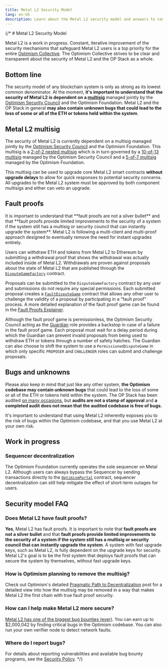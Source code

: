 ```yaml
---
title: Metal L2 Security Model
lang: en-US
description: Learn about the Metal L2 security model and answers to common questions.
---
```



{/* # Metal L2 Security Model

Metal L2 is a work in progress.
Constant, iterative improvement of the security mechanisms that safeguard Metal L2 users is a top priority for the entire [Optimism Collective](https://community.optimism.io/docs/governance/).
The Optimism Collective strives to be clear and transparent about the security of Metal L2 and the OP Stack as a whole.

## Bottom line

The security model of any blockchain system is only as strong as its lowest common denominator.
At the moment, **it's important to understand that the security of Metal L2 is dependent on a [multisig](https://etherscan.io/address/0x5a0Aae59D09fccBdDb6C6CcEB07B7279367C3d2A)** managed jointly by the [Optimism Security Council](https://gov.optimism.io/t/intro-to-optimisms-security-council/6885) and the Optimism Foundation.
Metal L2 and the OP Stack in general **may also contain unknown bugs that could lead to the loss of some or all of the ETH or tokens held within the system**.

## Metal L2 multisig

The security of Metal L2 is currently dependent on a multisig managed jointly by the [Optimism Security Council](https://gov.optimism.io/t/intro-to-optimisms-security-council/6885) and the Optimism Foundation.
This multisig is a [2-of-2 nested multisig](https://etherscan.io/address/0x5a0Aae59D09fccBdDb6C6CcEB07B7279367C3d2A) which is in turn governed by a [10-of-13 multisig](https://etherscan.io/address/0xc2819DC788505Aac350142A7A707BF9D03E3Bd03) managed by the Optimism Security Council and a [5-of-7 multisig](https://etherscan.io/address/0x847B5c174615B1B7fDF770882256e2D3E95b9D92) managed by the Optimism Foundation.

This multisig can be used to upgrade core Metal L2 smart contracts **without upgrade delays** to allow for quick responses to potential security concerns.
All upgrades to the Metal L2 system must be approved by both component multisigs and either can veto an upgrade.

## Fault proofs

<Callout>
  It is important to understand that **fault proofs are not a silver bullet** and that **fault proofs provide limited improvements to the security of a system if the system still has a multisig or security council that can instantly upgrade the system**.
  Metal L2 is following a multi-client and multi-proof approach designed to eventually remove the need for instant upgrades entirely.
</Callout>

Users can withdraw ETH and tokens from Metal L2 to Ethereum by submitting a withdrawal proof that shows the withdrawal was actually included inside of Metal L2.
Withdrawals are proven against proposals about the state of Metal L2 that are published through the [`DisputeGameFactory`](https://github.com/ethereum-optimism/optimism/blob/363c5d7f4fb14180a0e2a28cc948fe2146f03dce/packages/contracts-bedrock/src/dispute/DisputeGameFactory.sol) contract.

Proposals can be submitted to the `DisputeGameFactory` contract by any user and submissions do not require any special permissions.
Each submitted proposal creates a [`FaultDisputeGame`](https://github.com/ethereum-optimism/optimism/blob/develop/packages/contracts-bedrock/src/dispute/FaultDisputeGame.sol) contract that allows any other user to challenge the validity of a proposal by participating in a "fault proof" process.
A more detailed explanation of the fault proof game can be found in the [Fault Proofs Explainer](/stack/fault-proofs/explainer).

Although the fault proof game is permissionless, the Optimism Security Council acting as the [Guardian](/chain/security/privileged-roles#guardian) role provides a backstop in case of a failure in the fault proof game.
Each proposal must wait for a delay period during which the Guardian can prevent invalid proposals from being used to withdraw ETH or tokens through a number of safety hatches.
The Guardian can also choose to shift the system to use a `PermissionedDisputeGame` in which only specific `PROPOSER` and `CHALLENGER` roles can submit and challenge proposals.

## Bugs and unknowns

Please also keep in mind that just like any other system, **the Optimism codebase may contain unknown bugs** that could lead to the loss of some or all of the ETH or tokens held within the system.
The OP Stack has been audited [on many occasions](https://github.com/ethereum-optimism/optimism/tree/v1.1.4/technical-documents/security-reviews), but **audits are not a stamp of approval** and **a completed audit does not mean that the audited codebase is free of bugs.**

It's important to understand that using Metal L2 inherently exposes you to the risk of bugs within the Optimism codebase, and that you use Metal L2 at your own risk.

## Work in progress

### Sequencer decentralization

The Optimism Foundation currently operates the sole sequencer on Metal L2.
Although users can always bypass the Sequencer by sending transactions directly to the [`OptimismPortal`](https://github.com/ethereum-optimism/optimism/blob/5877ee24cc9aaef5848c1372e0e196707fb336a0/packages/contracts-bedrock/src/L1/OptimismPortal.sol) contract, sequencer decentralization can still help mitigate the effect of short-term outages for users.

## Security model FAQ

### Does Metal L2 have fault proofs?

**Yes**, Metal L2 has fault proofs.
It is important to note that **fault proofs are not a silver bullet** and that **fault proofs provide limited improvements to the security of a system if the system still has a multisig or security council that can instantly upgrade the system**.
A system with fast upgrade keys, such as Metal L2, is fully dependent on the upgrade keys for security.
Metal L2's goal is to be the first system that deploys fault proofs that can secure the system by themselves, without fast upgrade keys.

### How is Optimism planning to remove the multisig?

Check out Optimism's detailed [Pragmatic Path to Decentralization](https://web.archive.org/web/20230331065342/https://medium.com/ethereum-optimism/our-pragmatic-path-to-decentralization-cb5805ca43c1) post for a detailed view into how the multisig may be removed in a way that makes Metal L2 the first chain with true fault proof security.

### How can I help make Metal L2 more secure?

[Metal L2 has one of the biggest bug bounties (ever)](/chain/security/security-policy).
You can earn up to $2,000,042 by finding critical bugs in the Optimism codebase.
You can also run your own verifier node to detect network faults.

### Where do I report bugs?

For details about reporting vulnerabilities and available bug bounty programs, see the [Security Policy](/chain/security/security-policy). */}
